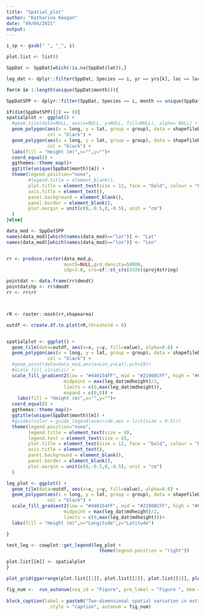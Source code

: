 ```yaml
---
title: "Spatial_plot"
author: "Katharine Keogan"
date: "09/04/2021"
output:
---
```


```r
i_sp <- gsub(" ", "_", i)

plot.list <- list()

SppDat <- SppDat[which(!is.na(SppDat$lat)),]

leg_dat <- dplyr::filter(SppDat, Species == i, yr == yrs[k], loc == locs[j])

for(m in 1:length(unique(SppDat$month))){

SppDatSPP <- dplyr::filter(SppDat, Species == i, month == unique(SppDat$month)[m], yr == yrs[k], loc == locs[j])

if(dim(SppDatSPP)[1] == 0){
spatialplot <- ggplot() +  
  #geom_tile(data=NULL, aes(x=NULL, y=NULL, fill=NULL), alpha= NULL) +
  geom_polygon(aes(x = long, y = lat, group = group), data = shapefileDF,fill="grey80",  
               col = "black") +
  geom_polygon(aes(x = long, y = lat, group = group), data = shapefileDF,fill=NA,  
               col = "black") +
  labs(fill = "Height (m)",x="",y="")+
  coord_equal() +
  ggthemes::theme_map()+
  ggtitle(unique(SppDat$month)[m]) +
  theme(legend.position="none",
        #legend.title = element_blank(),
        plot.title = element_text(size = 12, face = "bold", colour = "black"),
        axis.title = element_text(),
        panel.background = element_blank(),
        panel.border = element_blank(),
        plot.margin = unit(c(0,-0.5,0,-0.5), unit = "cm")
  )
}else{

data_mod <- SppDatSPP
names(data_mod)[which(names(data_mod)=="lat")] <- "Lat"
names(data_mod)[which(names(data_mod)=="lon")] <- "Lon"


rr <- produce.raster(data_mod,p,
                     month=NULL,grd.density=50000,
                     idp=3.0, crs=sf::st_crs(4326)$proj4string)

pointdat <- data.frame(rr$dmodt)
pointdatshp <- rr$dmodt
rr <- rr$rr



rR <- raster::mask(rr,shapearea)

outdf <- create.df.to.plot(rR,threshold = 0)


spatialplot <- ggplot() +  
  geom_tile(data=outdf, aes(x=x, y=y, fill=value), alpha=0.8) +
  geom_polygon(aes(x = long, y = lat, group = group), data = shapefileDF,fill=NA,  
               col = "black") +
  #geom_point(data=data_mod,aes(x=Lon,y=Lat),pch=19)+
  #scale_fill_viridis() +
  scale_fill_gradient2(low = "#440154FF", mid = "#21908CFF", high = "#FDE725FF",
                     midpoint = max(leg_dat$mdheight)/2,
                     limits = c(0,max(leg_dat$mdheight)),
                     expand = c(0,0)) +
    labs(fill = "Height (m)",x="",y="")+
  coord_equal() +
  ggthemes::theme_map()+
  ggtitle(unique(SppDat$month)[m]) +
  #guides(color = guide_legend(override.aes = list(size = 0.5)))
  theme(legend.position="none",
        legend.title = element_text(size = 8), 
        legend.text = element_text(size = 8),
        plot.title = element_text(size = 12, face = "bold", colour = "black"),
        axis.title = element_text(),
        panel.background = element_blank(),
        panel.border = element_blank(),
        plot.margin = unit(c(0,-0.5,0,-0.5), unit = "cm")
  )

leg_plot <- ggplot() +  
  geom_tile(data=outdf, aes(x=x, y=y, fill=value), alpha=0.8) +
  geom_polygon(aes(x = long, y = lat, group = group), data = shapefileDF,fill=NA,  
               col = "black") +
  scale_fill_gradient2(low = "#440154FF", mid = "#21908CFF", high = "#FDE725FF",
                     midpoint = max(leg_dat$mdheight)/2,
                     limits = c(0,max(leg_dat$mdheight)))+
  labs(fill = "Height (m)",x="Longitude",y="Latitude")

}

test_leg <- cowplot::get_legend(leg_plot + 
                                  theme(legend.position = "right"))

plot.list[[m]] <- spatialplot
}
```
```r


plot_grid(ggarrange(plot.list[[1]], plot.list[[2]], plot.list[[3]], plot.list[[4]], plot.list[[5]], plot.list[[6]], plot.list[[7]], plot.list[[8]], plot.list[[9]],ncol = 4, nrow = 3), test_leg, ncol = 2, rel_widths = c(1, 0.1))

fig_num <-  run_autonum(seq_id = "Figure", pre_label = "Figure ", bkm = paste0("spatialplot_", i_sp))
  
block_caption(label = paste0("Two-dimensional spatial variation in estimated mean flight heights of ", i, " in ", yrs[k], " at site ", locs[j], ". Flight height estimates were derived using an inverse distance weighted interpolation. Grey plots indicate months were no birds of this species were recorded."), 
                style = "caption", autonum = fig_num)
```